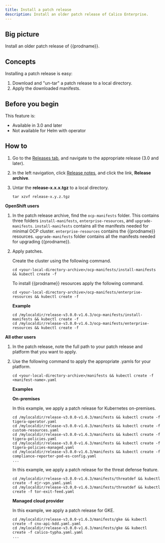 ```yaml
---
title: Install a patch release
description: Install an older patch release of Calico Enterprise.
---
```


## Big picture

Install an older patch release of {{prodname}}.

## Concepts

Installing a patch release is easy:

1. Download and "un-tar" a patch release to a local directory.
1. Apply the downloaded manifests.

## Before you begin

This feature is:

- Available in 3.0 and later
- Not available for Helm with operator

## How to

1. Go to the [Releases tab](https://docs.tigera.io/releases), and navigate to the appropriate release (3.0 and later).

1. In the left navigation, click [Release notes](../release-notes/index.mdx), and click the link, **Release archive**.

1. Untar the **release-x.x.x.tgz** to a local directory.

   ```
   tar xzvf release-x.y.z.tgz
   ```

**OpenShift users**

1. In the patch release archive, find the `ocp-manifests` folder. This contains three folders `install-manifests`,
   `enterprise-resources`, and `upgrade-manifests`. `install-manifests` contains all the manifests needed for minimal OCP cluster.
   `enterprise-resources` contains the {{prodname}} resources. `upgrade-manifests` folder contains all the manifests needed for upgrading {{prodname}}.

1. Apply patches.

   Create the cluster using the following command.

   ```
   cd <your-local-directory-archive>/ocp-manifests/install-manifests && kubectl create -f
   ```

   To install {{prodname}} resources apply the following command.

   ```
   cd <your-local-directory-archive>/ocp-manifests/enterprise-resources && kubectl create -f
   ```

   **Example**

   ```
   cd /mylocaldir/release-v3.0.0-v1.6.3/ocp-manifests/install-manifests && kubectl create -f
   cd /mylocaldir/release-v3.0.0-v1.6.3/ocp-manifests/enterprise-resources && kubectl create -f
   ```

**All other users**

1. In the patch release, note the full path to your patch release and platform that you want to apply.
1. Use the following command to apply the appropriate .yamls for your platform.

   ```
   cd <your-local-directory-archive>/manifests && kubectl create -f <manifest-name>.yaml
   ```

   **Examples**

   **On-premises**

   In this example, we apply a patch release for Kubernetes on-premises.

   ```
   cd /mylocaldir/release-v3.0.0-v1.6.3/manifests && kubectl create -f tigera-operator.yaml
   cd /mylocaldir/release-v3.0.0-v1.6.3/manifests && kubectl create -f custom-resources.yaml
   cd /mylocaldir/release-v3.0.0-v1.6.3/manifests && kubectl create -f tigera-policies.yaml
   cd /mylocaldir/release-v3.0.0-v1.6.3/manifests && kubectl create -f tigera-policies-managed.yaml
   cd /mylocaldir/release-v3.0.0-v1.6.3/manifests && kubectl create -f compliance-reporter-pod-es-config.yaml
   ...
   ```

   In this example, we apply a patch release for the threat defense feature.

   ```
   cd /mylocaldir/release-v3.0.0-v1.6.3/manifests/threatdef && kubectl create -f ejr-vpn.yaml.yaml
   cd /mylocaldir/release-v3.0.0-v1.6.3/manifests/threatdef && kubectl create -f tor-exit-feed.yaml
   ```

   **Managed cloud provider**

   In this example, we apply a patch release for GKE.

   ```
   cd /mylocaldir/release-v3.0.0-v1.6.3/manifests/gke && kubectl create -f cnx-api-kdd.yaml.yaml
   cd /mylocaldir/release-v3.0.0-v1.6.3/manifests/gke && kubectl create -f calico-typha.yaml.yaml
   ...
   ```
